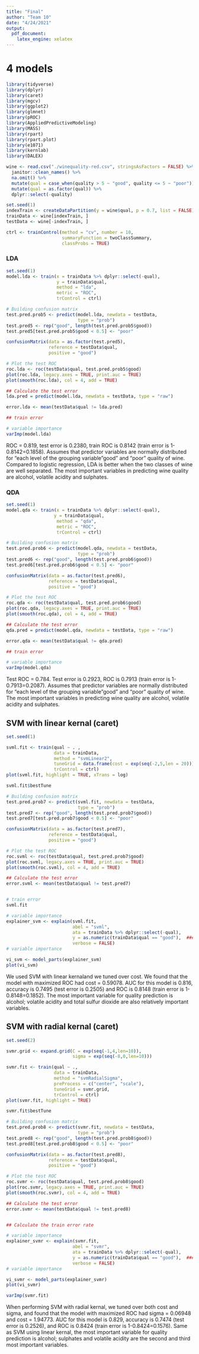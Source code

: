```yaml
---
title: "Final"
author: "Team 10"
date: "4/24/2021"
output:
  pdf_document:
    latex_engine: xelatex
---
```




# 4 models

```r
library(tidyverse)
library(dplyr)
library(caret)
library(mgcv)
library(ggplot2)
library(glmnet)
library(pROC)
library(AppliedPredictiveModeling)
library(MASS)
library(rpart)
library(rpart.plot)
library(e1071)
library(kernlab)
library(DALEX)
```


```r
wine <- read.csv("./winequality-red.csv", stringsAsFactors = FALSE) %>% 
  janitor::clean_names() %>% 
  na.omit() %>% 
  mutate(qual = case_when(quality > 5 ~ "good", quality <= 5 ~ "poor")) %>% 
  mutate(qual = as.factor(qual)) %>% 
  dplyr::select(-quality)

set.seed(1)
indexTrain <- createDataPartition(y = wine$qual, p = 0.7, list = FALSE)
trainData <- wine[indexTrain, ]
testData <- wine[-indexTrain, ]

ctrl <- trainControl(method = "cv", number = 10,
                     summaryFunction = twoClassSummary,
                     classProbs = TRUE)
```


### LDA
```r
set.seed(1)
model.lda <- train(x = trainData %>% dplyr::select(-qual),
                   y = trainData$qual,
                   method = "lda",
                   metric = "ROC",
                   trControl = ctrl)

# Building confusion matrix
test.pred.prob5 <- predict(model.lda, newdata = testData,
                           type = "prob")
test.pred5 <- rep("good", length(test.pred.prob5$good))
test.pred5[test.pred.prob5$good < 0.5] <- "poor"

confusionMatrix(data = as.factor(test.pred5),
                reference = testData$qual,
                positive = "good")

# Plot the test ROC
roc.lda <- roc(testData$qual, test.pred.prob5$good)
plot(roc.lda, legacy.axes = TRUE, print.auc = TRUE)
plot(smooth(roc.lda), col = 4, add = TRUE)

## Calculate the test error
lda.pred = predict(model.lda, newdata = testData, type = "raw")

error.lda <- mean(testData$qual != lda.pred)

## train error

# variable importance
varImp(model.lda)
```
ROC = 0.819, test error is 0.2380, train ROC is 0.8142 (train error is 1-0.8142=0.1858). Assumes that predictor variables are normally distributed  for "each level of the grouping variable"good" and "poor" quality of wine. Compared to logistic regression, LDA is better when the two classes of wine are well separated. The most important variables in predicting wine quality are alcohol, volatile acidity and sulphates.

### QDA
```r
set.seed(1)
model.qda <- train(x = trainData %>% dplyr::select(-qual),
                  y = trainData$qual,
                   method = "qda",
                   metric = "ROC",
                   trControl = ctrl)

# Building confusion matrix
test.pred.prob6 <- predict(model.qda, newdata = testData,
                           type = "prob")
test.pred6 <- rep("good", length(test.pred.prob6$good))
test.pred6[test.pred.prob6$good < 0.5] <- "poor"

confusionMatrix(data = as.factor(test.pred6),
                reference = testData$qual,
                positive = "good")

# Plot the test ROC
roc.qda <- roc(testData$qual, test.pred.prob6$good)
plot(roc.qda, legacy.axes = TRUE, print.auc = TRUE)
plot(smooth(roc.qda), col = 4, add = TRUE)

## Calculate the test error
qda.pred = predict(model.qda, newdata = testData, type = "raw")

error.qda <- mean(testData$qual != qda.pred)

## train error

# variable importance
varImp(model.qda)
```
Test ROC = 0.784. Test error is 0.2923, ROC is 0.7913 (train error is 1-0.7913=0.2087). Assumes that predictor variables are normally distributed  for "each level of the grouping variable"good" and "poor" quality of wine. The most important variables in predicting wine quality are alcohol, volatile acidity and sulphates.

## SVM with linear kernal (caret)
```r
set.seed(1)

svml.fit <- train(qual ~ . ,
                  data = trainData,
                  method = "svmLinear2",
                  tuneGrid = data.frame(cost = exp(seq(-2,5,len = 20))),
                  trControl = ctrl)
plot(svml.fit, highlight = TRUE, xTrans = log)

svml.fit$bestTune

# Building confusion matrix
test.pred.prob7 <- predict(svml.fit, newdata = testData,
                           type = "prob")
test.pred7 <- rep("good", length(test.pred.prob7$good))
test.pred7[test.pred.prob7$good < 0.5] <- "poor"

confusionMatrix(data = as.factor(test.pred7),
                reference = testData$qual,
                positive = "good")

# Plot the test ROC
roc.svml <- roc(testData$qual, test.pred.prob7$good)
plot(roc.svml, legacy.axes = TRUE, print.auc = TRUE)
plot(smooth(roc.svml), col = 4, add = TRUE)

## Calculate the test error
error.svml <- mean(testData$qual != test.pred7)


# train error
svml.fit

# variable importance
explainer_svm <- explain(svml.fit,
                         abel = "svml",
                         ata = trainData %>% dplyr::select(-qual),
                         y = as.numeric(trainData$qual == "good"),  ### qual still in graph
                         verbose = FALSE)
# variable importance

vi_svm <- model_parts(explainer_svm)
plot(vi_svm)
```
We used SVM with linear kernaland we tuned over cost. We found that the model with maximized ROC had cost = 0.59078. AUC for this model is 0.816, accuracy is 0.7495 (test error is 0.2505) and ROC is 0.8148 (train error is 1-0.8148=0.1852). The most important variable for quality prediction is alcohol; volatile acidity and total sulfur dioxide are also relatively important variables.

## SVM with radial kernal (caret)
```r
set.seed(2)

svmr.grid <- expand.grid(C = exp(seq(-1,4,len=10)),
                         sigma = exp(seq(-8,0,len=10)))

svmr.fit <- train(qual ~ .,
                  data = trainData,
                  method = "svmRadialSigma",
                  preProcess = c("center", "scale"),
                  tuneGrid = svmr.grid,
                  trControl = ctrl)
plot(svmr.fit, highlight = TRUE)

svmr.fit$bestTune

# Building confusion matrix
test.pred.prob8 <- predict(svmr.fit, newdata = testData,
                           type = "prob")
test.pred8 <- rep("good", length(test.pred.prob8$good))
test.pred8[test.pred.prob8$good < 0.5] <- "poor"

confusionMatrix(data = as.factor(test.pred8),
                reference = testData$qual,
                positive = "good")

# Plot the test ROC
roc.svmr <- roc(testData$qual, test.pred.prob8$good)
plot(roc.svmr, legacy.axes = TRUE, print.auc = TRUE)
plot(smooth(roc.svmr), col = 4, add = TRUE)

## Calculate the test error
error.svmr <- mean(testData$qual != test.pred8)


## Calculate the train error rate

# variable importance
explainer_svmr <- explain(svmr.fit,
                         abel = "svmr",
                         ata = trainData %>% dplyr::select(-qual),
                         y = as.numeric(trainData$qual == "good"),  ### qual still in graph
                         verbose = FALSE)
# variable importance

vi_svmr <- model_parts(explainer_svmr)
plot(vi_svmr)

varImp(svmr.fit)
```
When performing SVM with radial kernal, we tuned over both cost and sigma, and found that the model with maximized ROC had sigma = 0.06948 and cost = 1.94773. AUC for this model is 0.829, accuracy is 0.7474 (test error is 0.2526), and ROC is 0.8424 (train error is 1-0.8424=0.1576). Same as SVM using linear kernal, the most important variable for quality prediction is alcohol; sulphates and volatile acidity are the second and third most important variables.